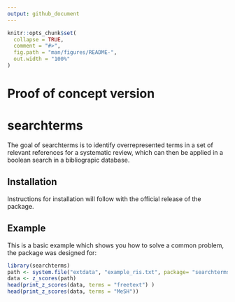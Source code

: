 ```yaml
---
output: github_document
---
```


<!-- README.md is generated from README.Rmd. Please edit that file -->

```r
knitr::opts_chunk$set(
  collapse = TRUE,
  comment = "#>",
  fig.path = "man/figures/README-",
  out.width = "100%"
)
```
# Proof of concept version
# searchterms

<!-- badges: start -->
<!-- badges: end -->

The goal of searchterms is to identify overrepresented terms in a set of relevant references for a systematic review, which can then be applied in a boolean search in a bibliograpic database.

## Installation
Instructions for installation will follow with the official release of the package. 

## Example

This is a basic example which shows you how to solve a common problem, the package was designed for:

```r
library(searchterms)
path <- system.file("extdata", "example_ris.txt", package= "searchterms", mustWork = T)
data <- z_scores(path)
head(print_z_scores(data, terms = "freetext") )
head(print_z_scores(data, terms = "MeSH"))
```
